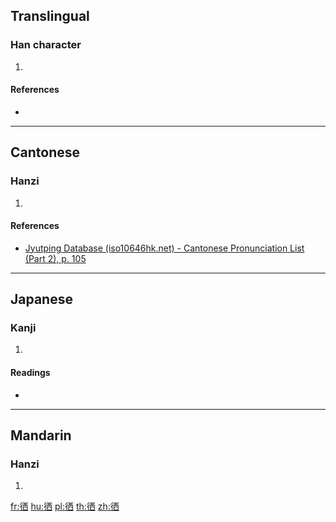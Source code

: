 ==Translingual==

===Han character===
{{Han char|rn=60|rad=彳|as=06|sn=9|four=21260|canj=HOMCW|ids=⿰彳西}}

# {{defn|Han|sort=彳06}}

====References====
* {{Han ref|kx=0366.100|dkj=10090|hdz=20819.050|uh=5F86|ud=24454|bh=CEBE|bd=52926}}

----

==Cantonese==

===Hanzi===
{{yue-hanzi|jyut=[[sai1]]|y=sai1}}

# {{defn|lang=yue|sort=彳06}}

====References====
* [http://www.iso10646hk.net/jp/document/download.jsp Jyutping Database (iso10646hk.net) - Cantonese Pronunciation List (Part 2), p. 105]

----

==Japanese==

===Kanji===
{{ja-kanji|grade=|rs=彳06}}

# {{defn|lang=ja|sort=彳06}}

====Readings====
* {{ja-readings|on=[[せい]] (sei), [[さい]] (sai)|kun=[[ゆく]] (yuku)}}

----

==Mandarin==

===Hanzi===
{{cmn-hanzi|pin=[[xī]] ([[xi1]]), [[xún]] ([[xun2]]), [[xùn]] ([[xun4]])|wg=hsi<sup>1</sup>, hsün<sup>2</sup>, hsün<sup>4</sup>}}

# {{defn|lang=cmn|sort=彳06}}

[[fr:徆]]
[[hu:徆]]
[[pl:徆]]
[[th:徆]]
[[zh:徆]]